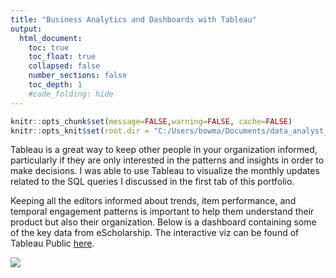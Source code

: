 ```yaml
---
title: "Business Analytics and Dashboards with Tableau"
output:
  html_document:
    toc: true
    toc_float: true
    collapsed: false
    number_sections: false
    toc_depth: 1
    #code_folding: hide
---
```


```r
knitr::opts_chunk$set(message=FALSE,warning=FALSE, cache=FALSE)
knitr::opts_knit$set(root.dir = "C:/Users/bowma/Documents/data_analyst_portfolio")
```

Tableau is a great way to keep other people in your organization informed, particularly if they are only interested in the patterns and insights in order to make decisions. I was able to use Tableau to visualize the monthly updates related to the SQL queries I discussed in the first tab of this portfolio. 

Keeping all the editors informed about trends, item performance, and temporal engagement patterns is important to help them understand their product but also their organization. Below is a dashboard containing some of the key data from eScholarship. The interactive viz can be found of Tableau Public [here](https://public.tableau.com/views/UHJStats/Dashboard?:language=en-US&:display_count=n&:origin=viz_share_link 'Go to Tableau Public').

![](images/Dashboard.png)
